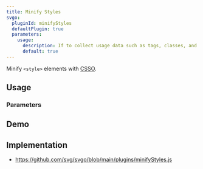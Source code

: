 ```yaml
---
title: Minify Styles
svgo:
  pluginId: minifyStyles
  defaultPlugin: true
  parameters:
    usage:
      description: If to collect usage data such as tags, classes, and IDs to pass to CSSO. This is an object with four properties, which are each configured with a boolean, <code>tags</code>, <code>ids</code>, <code>classes</code>, and <code>force</code>. By default, if a script is found this does not pass usage data to CSSO, but this can be overridden with <code>force</code>, which may yield destructive changes.
      default: true
---
```


Minify `<style>` elements with [CSSO](https://github.com/css/csso).

## Usage

<PluginUsage />

### Parameters

<PluginParams />

## Demo

<PluginDemo />

## Implementation

- https://github.com/svg/svgo/blob/main/plugins/minifyStyles.js
